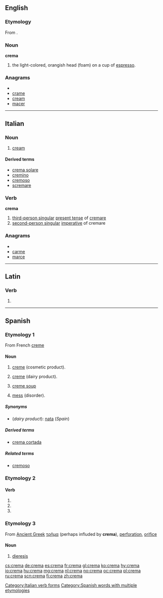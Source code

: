 {{also|Crema|cremă}}
==English==

===Etymology===
From {{etyl|it}}.

===Noun===
'''crema'''

# the light-colored, orangish head (foam) on a cup of [[espresso]].

===Anagrams===
* {{alphagram|acemr}}
* [[crame#English|crame]]
* [[cream#English|cream]]
* [[macer#English|macer]]

----

==Italian==

===Noun===
{{it-noun|crem|f|a|e}}

# [[cream]]

====Derived terms====
* [[crema solare]]
* [[cremino]]
* [[cremoso]]
* [[scremare]]

===Verb===
'''crema'''

# [[third-person singular]]  [[present tense]] of [[cremare]]
# [[second-person singular]] [[imperative]] of cremare

===Anagrams===
* {{alphagram|acemr}}
* [[carme#Italian|carme]]
* [[marce#Italian|marce]]

[[Category:Italian verb forms]]

----

==Latin==

===Verb===
{{la-verb-form|cremā}}

# {{conjugation of|cremo|cremō|1|s|pres|act|imp|lang=la}}

----

==Spanish==

===Etymology 1===
From French [[creme#French|creme]]

====Noun====
{{es-noun-f}}

# [[creme]] (cosmetic product).
# {{context|lang=es|Latin America}} [[creme]] (dairy product).
# [[creme soup]]
# {{context|lang=es|Latin America|colloquial}} [[mess]] (disorder).

=====Synonyms=====
* (''dairy product''): [[nata]] (''Spain'')

=====Derived terms=====
* [[crema cortada]] {{f}}

=====Related terms=====
* [[cremoso]]

===Etymology 2===

====Verb====
{{es-verb-form|cremar}}

# {{es-verb form of|ending=ar|mood=imperative|sense=affirmative|pers=2|formal=no|number=singular|[[cremar]]}}
# {{es-verb form of|ending=ar|mood=indicative|tense=present|pers=2|formal=yes|number=singular|[[cremar]]}}
# {{es-verb form of|ending=ar|mood=indicative|tense=present|pers=3|number=singular|[[cremar]]}}

===Etymology 3===
From [[Ancient Greek]] [[τρῆμα]] (perhaps influded by '''crema'''), [[perforation]], [[orifice]]

====Noun====
{{es-noun-f}}

# {{context|rare|lang=es}} [[dieresis]]

[[Category:Spanish words with multiple etymologies]]

[[cs:crema]]
[[de:crema]]
[[es:crema]]
[[fr:crema]]
[[gl:crema]]
[[ko:crema]]
[[hy:crema]]
[[io:crema]]
[[hu:crema]]
[[mg:crema]]
[[nl:crema]]
[[no:crema]]
[[oc:crema]]
[[pl:crema]]
[[ru:crema]]
[[scn:crema]]
[[fi:crema]]
[[zh:crema]]